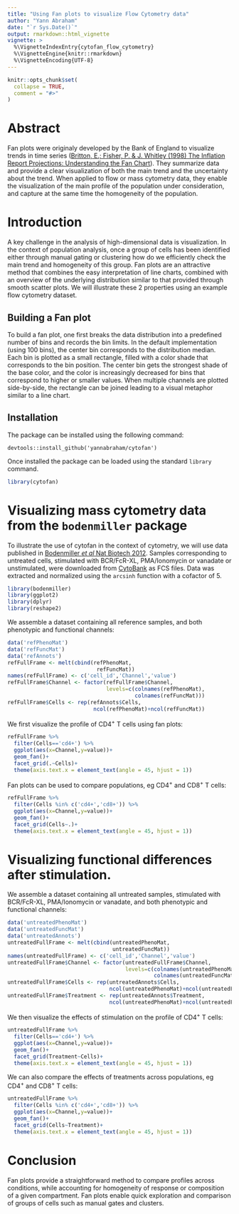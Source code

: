 ```yaml
---
title: "Using Fan plots to visualize Flow Cytometry data"
author: "Yann Abraham"
date: "`r Sys.Date()`"
output: rmarkdown::html_vignette
vignette: >
  %\VignetteIndexEntry{cytofan_flow_cytometry}
  %\VignetteEngine{knitr::rmarkdown}
  %\VignetteEncoding{UTF-8}
---
```


```r
knitr::opts_chunk$set(
  collapse = TRUE,
  comment = "#>"
)
```

# Abstract

Fan plots were originaly developed by the Bank of England to visualize trends in time series ([Britton, E.; Fisher, P. & J. Whitley (1998) The Inflation Report Projections: Understanding the Fan Chart](https://www.bankofengland.co.uk/quarterly-bulletin/1998/q1/the-inflation-report-projections-understanding-the-fan-chart)). They summarize data and provide a clear visualization of both the main trend and the uncertainty about the trend. When applied to flow or mass cytometry data, they enable the visualization of the main profile of the population under consideration, and capture at the same time the homogeneity of the population. 

# Introduction

A key challenge in the analysis of high-dimensional data is visualization. In the context of population analysis, once a group of cells has been identified either through manual gating or clustering how do we efficiently check the main trend and homogeneity of this group. Fan plots are an attractive method that combines the easy interpretation of line charts, combined with an overview of the underlying distribution similar to that provided through smooth scatter plots. We will illustrate these 2 properties using an example flow cytometry dataset.

## Building a Fan plot

To build a fan plot, one first breaks the data distribution into a predefined number of bins and records the bin limits. In the default implementation (using 100 bins), the center bin corresponds to the distribution median. Each bin is plotted as a small rectangle, filled with a color shade that corresponds to the bin position. The center bin gets the strongest shade of the base color, and the color is increasingly decreased for bins that correspond to higher or smaller values. When multiple channels are plotted side-by-side, the rectangle can be joined leading to a visual metaphor similar to a line chart.

## Installation

The package can be installed using the following command:

```
devtools::install_github('yannabraham/cytofan')
```

Once installed the package can be loaded using the standard `library` command.

```r
library(cytofan)
```

# Visualizing mass cytometry data from the `bodenmiller` package

To illustrate the use of cytofan in the context of cytometry, we will use data published in [Bodenmiller *et al* Nat Biotech 2012](http://www.nature.com/nbt/journal/v30/n9/full/nbt.2317.html). Samples corresponding to untreated cells, stimulated with BCR/FcR-XL, PMA/Ionomycin or vanadate or unstimulated, were downloaded from [CytoBank](http://reports.cytobank.org/105/v2) as FCS files. Data was extracted and normalized using the `arcsinh` function with a cofactor of 5.

```r
library(bodenmiller)
library(ggplot2)
library(dplyr)
library(reshape2)
```

We assemble a dataset containing all reference samples, and both phenotypic and functional channels:

```r
data('refPhenoMat')
data('refFuncMat')
data('refAnnots')
refFullFrame <- melt(cbind(refPhenoMat,
                            refFuncMat))
names(refFullFrame) <- c('cell_id','Channel','value')
refFullFrame$Channel <- factor(refFullFrame$Channel,
                               levels=c(colnames(refPhenoMat),
                                        colnames(refFuncMat)))
refFullFrame$Cells <- rep(refAnnots$Cells,
                           ncol(refPhenoMat)+ncol(refFuncMat))
```

We first visualize the profile of CD4^+^ T cells using fan plots:

```r
refFullFrame %>% 
  filter(Cells=='cd4+') %>%
  ggplot(aes(x=Channel,y=value))+
  geom_fan()+
  facet_grid(.~Cells)+
  theme(axis.text.x = element_text(angle = 45, hjust = 1))
```

Fan plots can be used to compare populations, eg CD4^+^ and CD8^+^ T cells:

```r
refFullFrame %>% 
  filter(Cells %in% c('cd4+','cd8+')) %>%
  ggplot(aes(x=Channel,y=value))+
  geom_fan()+
  facet_grid(Cells~.)+
  theme(axis.text.x = element_text(angle = 45, hjust = 1))
```

# Visualizing functional differences after stimulation.

We assemble a dataset containing all untreated samples, stimulated with BCR/FcR-XL, PMA/Ionomycin or vanadate, and both phenotypic and functional channels:

```r
data('untreatedPhenoMat')
data('untreatedFuncMat')
data('untreatedAnnots')
untreatedFullFrame <- melt(cbind(untreatedPhenoMat,
                                 untreatedFuncMat))
names(untreatedFullFrame) <- c('cell_id','Channel','value')
untreatedFullFrame$Channel <- factor(untreatedFullFrame$Channel,
                                     levels=c(colnames(untreatedPhenoMat),
                                              colnames(untreatedFuncMat)))
untreatedFullFrame$Cells <- rep(untreatedAnnots$Cells,
                                ncol(untreatedPhenoMat)+ncol(untreatedFuncMat))
untreatedFullFrame$Treatment <- rep(untreatedAnnots$Treatment,
                                ncol(untreatedPhenoMat)+ncol(untreatedFuncMat))
```

We then visualize the effects of stimulation on the profile of CD4^+^ T cells:

```r
untreatedFullFrame %>% 
  filter(Cells=='cd4+') %>%
  ggplot(aes(x=Channel,y=value))+
  geom_fan()+
  facet_grid(Treatment~Cells)+
  theme(axis.text.x = element_text(angle = 45, hjust = 1))
```

We can also compare the effects of treatments across populations, eg CD4^+^ and CD8^+^ T cells:

```r
untreatedFullFrame %>% 
  filter(Cells %in% c('cd4+','cd8+')) %>%
  ggplot(aes(x=Channel,y=value))+
  geom_fan()+
  facet_grid(Cells~Treatment)+
  theme(axis.text.x = element_text(angle = 45, hjust = 1))
```

# Conclusion

Fan plots provide a straightforward method to compare profiles across conditions, while accounting for homogeneity of response or composition of a given compartment. Fan plots enable quick exploration and comparison of groups of cells such as manual gates and clusters.
